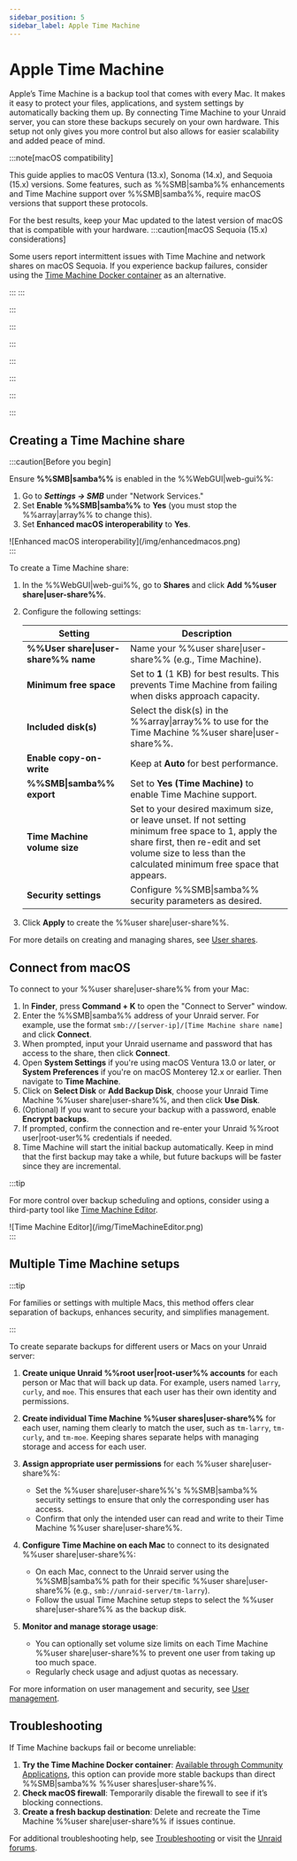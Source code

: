 ```yaml
---
sidebar_position: 5
sidebar_label: Apple Time Machine
---
```



# Apple Time Machine

Apple’s Time Machine is a backup tool that comes with every Mac. It makes it easy to protect your files, applications, and system settings by automatically backing them up. By connecting Time Machine to your Unraid server, you can store these backups securely on your own hardware. This setup not only gives you more control but also allows for easier scalability and added peace of mind.

:::note[macOS compatibility]

This guide applies to macOS Ventura (13.x), Sonoma (14.x), and Sequoia (15.x) versions. Some features, such as %%SMB|samba%% enhancements and Time Machine support over %%SMB|samba%%, require macOS versions that support these protocols.

For the best results, keep your Mac updated to the latest version of macOS that is compatible with your hardware.
:::caution[macOS Sequoia (15.x) considerations]

Some users report intermittent issues with Time Machine and network shares on macOS Sequoia. If you experience backup failures, consider using the [Time Machine Docker container](https://unraid.net/community/apps?q=time+machine#r) as an alternative.

:::
:::

:::

:::

:::

:::

:::

:::

:::

## Creating a Time Machine share

:::caution[Before you begin]

Ensure **%%SMB|samba%%** is enabled in the %%WebGUI|web-gui%%:

1. Go to ***Settings → SMB*** under "Network Services."
2. Set **Enable %%SMB|samba%%** to **Yes** (you must stop the %%array|array%% to change this).
3. Set **Enhanced macOS interoperability** to **Yes**.

<div style={{ margin: 'auto', maxWidth: '600px', display: 'flex', flexDirection: 'column', alignItems: 'center' }}>
  ![Enhanced macOS interoperability](/img/enhancedmacos.png)
</div>
:::

To create a Time Machine share:

1. In the %%WebGUI|web-gui%%, go to **Shares** and click **Add %%user share|user-share%%**.

2. Configure the following settings:

   | Setting                             | Description                                                                                                                                                                                                    |
   | ----------------------------------- | -------------------------------------------------------------------------------------------------------------------------------------------------------------------------------------------------------------- |
   | **%%User share\|user-share%% name** | Name your %%user share\|user-share%% (e.g., Time Machine).                                                                                                                                                     |
   | **Minimum free space**              | Set to **1** (1 KB) for best results. This prevents Time Machine from failing when disks approach capacity.                                                                                                    |
   | **Included disk(s)**                | Select the disk(s) in the %%array\|array%% to use for the Time Machine %%user share\|user-share%%.                                                                                                             |
   | **Enable copy-on-write**            | Keep at **Auto** for best performance.                                                                                                                                                                         |
   | **%%SMB\|samba%% export**           | Set to **Yes (Time Machine)** to enable Time Machine support.                                                                                                                                                  |
   | **Time Machine volume size**        | Set to your desired maximum size, or leave unset. If not setting minimum free space to 1, apply the share first, then re-edit and set volume size to less than the calculated minimum free space that appears. |
   | **Security settings**               | Configure %%SMB\|samba%% security parameters as desired.                                                                                                                                                       |

3. Click **Apply** to create the %%user share|user-share%%.

For more details on creating and managing shares, see [User shares](./shares.mdx).

## Connect from macOS

To connect to your %%user share|user-share%% from your Mac:

1. In **Finder**, press **Command + K** to open the "Connect to Server" window.
2. Enter the %%SMB|samba%% address of your Unraid server. For example, use the format `smb://[server-ip]/[Time Machine share name]` and click **Connect**.
3. When prompted, input your Unraid username and password that has access to the share, then click **Connect**.
4. Open **System Settings** if you're using macOS Ventura 13.0 or later, or **System Preferences** if you're on macOS Monterey 12.x or earlier. Then navigate to **Time Machine**.
5. Click on **Select Disk** or **Add Backup Disk**, choose your Unraid Time Machine %%user share|user-share%%, and then click **Use Disk**.
6. (Optional) If you want to secure your backup with a password, enable **Encrypt backups**.
7. If prompted, confirm the connection and re-enter your Unraid %%root user|root-user%% credentials if needed.
8. Time Machine will start the initial backup automatically. Keep in mind that the first backup may take a while, but future backups will be faster since they are incremental.

:::tip

For more control over backup scheduling and options, consider using a third-party tool like [Time Machine Editor](https://tclementdev.com/timemachineeditor/).

<div style={{ margin: 'auto', maxWidth: '600px', display: 'flex', flexDirection: 'column', alignItems: 'center' }}>
  ![Time Machine Editor](/img/TimeMachineEditor.png)
</div>
:::

## Multiple Time Machine setups

:::tip

For families or settings with multiple Macs, this method offers clear separation of backups, enhances security, and simplifies management.

:::

To create separate backups for different users or Macs on your Unraid server:

1. **Create unique Unraid %%root user|root-user%% accounts** for each person or Mac that will back up data. For example, users named `larry`, `curly`, and `moe`. This ensures that each user has their own identity and permissions.

2. **Create individual Time Machine %%user shares|user-share%%** for each user, naming them clearly to match the user, such as `tm-larry`, `tm-curly`, and `tm-moe`. Keeping shares separate helps with managing storage and access for each user.

3. **Assign appropriate user permissions** for each %%user share|user-share%%:
   - Set the %%user share|user-share%%'s %%SMB|samba%% security settings to ensure that only the corresponding user has access.
   - Confirm that only the intended user can read and write to their Time Machine %%user share|user-share%%.

4. **Configure Time Machine on each Mac** to connect to its designated %%user share|user-share%%:
   - On each Mac, connect to the Unraid server using the %%SMB|samba%% path for their specific %%user share|user-share%% (e.g., `smb://unraid-server/tm-larry`).
   - Follow the usual Time Machine setup steps to select the %%user share|user-share%% as the backup disk.

5. **Monitor and manage storage usage**:
   - You can optionally set volume size limits on each Time Machine %%user share|user-share%% to prevent one user from taking up too much space.
   - Regularly check usage and adjust quotas as necessary.

For more information on user management and security, see [User management](../../system-administration/secure-your-server/user-management.mdx).

## Troubleshooting

If Time Machine backups fail or become unreliable:

1. **Try the Time Machine Docker container**: [Available through Community Applications](https://unraid.net/community/apps?q=time+machine#r), this option can provide more stable backups than direct %%SMB|samba%% %%user shares|user-share%%.
2. **Check macOS firewall**: Temporarily disable the firewall to see if it’s blocking connections.
3. **Create a fresh backup destination**: Delete and recreate the Time Machine %%user share|user-share%% if issues continue.

For additional troubleshooting help, see [Troubleshooting](../../troubleshooting/troubleshooting.mdx) or visit the [Unraid forums](https://forums.unraid.net/).
